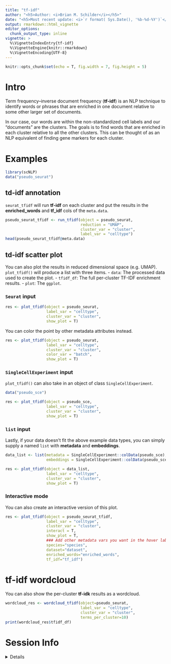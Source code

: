 ```yaml
---
title: "tf-idf"
author: "<h5>Author: <i>Brian M. Schilder</i></h5>" 
date: "<h5>Most recent update: <i>`r format( Sys.Date(), '%b-%d-%Y')`</i></h5>"
output: rmarkdown::html_vignette
editor_options: 
  chunk_output_type: inline
vignette: >
  %\VignetteIndexEntry{tf-idf}
  %\VignetteEngine{knitr::rmarkdown}
  %\VignetteEncoding{UTF-8}
---
```


```r
knitr::opts_chunk$set(echo = T, fig.width = 7, fig.height = 5)
```

# Intro 

Term frequency–inverse document frequency (**tf-idf**) is an NLP technique to identify words or phrases that are enriched in one document relative to some other larger set of documents. 

In our case, our words are within the non-standardized cell labels and our "documents" are the clusters. The goals is to find words that are enriched in each cluster relative to all the other clusters. This can be thought of as an NLP equivalent of finding gene markers for each cluster.  


# Examples 

```r
library(scNLP) 
data("pseudo_seurat")
```

## td-idf annotation  

`seurat_tfidf` will run **tf-idf** on each cluster and put the results in the **enriched_words** and **tf_idf** cols of the `meta.data`. 

```r
pseudo_seurat_tfidf <- run_tfidf(object = pseudo_seurat,
                                 reduction = "UMAP",
                                 cluster_var = "cluster",
                                 label_var = "celltype") 
head(pseudo_seurat_tfidf@meta.data)
```

## td-idf scatter plot  

You can also plot the results in reduced dimensional space (e.g. UMAP). 
`plot_tfidf()` will produce a list with three items.
- `data`: The processed data used to create the plot. 
- `tfidf_df`: The full per-cluster TF-IDF enrichment results.
- `plot`: The `ggplot`. 

### `Seurat` input

```r
res <- plot_tfidf(object = pseudo_seurat, 
                  label_var = "celltype", 
                  cluster_var = "cluster", 
                  show_plot = T)
```

You can color the point by other metadata attributes instead.

```r
res <- plot_tfidf(object = pseudo_seurat, 
                  label_var = "celltype", 
                  cluster_var = "cluster", 
                  color_var = "batch",
                  show_plot = T)
```


### `SingleCellExperiment` input 

`plot_tfidf()` can also take in an object of class `SingleCellExperiment`.

```r
data("pseudo_sce")

res <- plot_tfidf(object = pseudo_sce, 
                  label_var = "celltype", 
                  cluster_var = "cluster", 
                  show_plot = T)
```


### `list` input  

Lastly, if your data doesn't fit the above example data types, you can simply supply a named `list` with **metadata** and **embeddings**. 

```r
data_list <- list(metadata = SingleCellExperiment::colData(pseudo_sce),
                  embeddings = SingleCellExperiment::colData(pseudo_sce)[,c("UMAP.1","UMAP.2")])

res <- plot_tfidf(object = data_list,
                  label_var = "celltype", 
                  cluster_var = "cluster", 
                  show_plot = T)
```

### Interactive mode 

You can also create an interactive version of this plot. 

```r
res <- plot_tfidf(object = pseudo_seurat_tfidf,
                  label_var = "celltype", 
                  cluster_var = "cluster", 
                  interact = T,
                  show_plot = T,
                  ### Add other metadata vars you want in the hover label like so:
                  species="species",
                  dataset="dataset", 
                  enriched_words="enriched_words",
                  tf_idf="tf_idf") 
```

# tf-idf wordcloud 

You can also show the per-cluster **tf-idk** results as a wordcloud. 

```r
wordcloud_res <- wordcloud_tfidf(object=pseudo_seurat,
                                 label_var = "celltype", 
                                 cluster_var = "cluster", 
                                 terms_per_cluster=10)
print(wordcloud_res$tfidf_df)
```

 
# Session Info 

<details> 

```r
utils::sessionInfo()
```

</details>  


